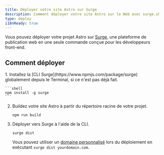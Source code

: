```yaml
---
title: Déployer votre site Astro sur Surge
description: Comment déployer votre site Astro sur le Web avec surge.sh.
type: deploy
i18nReady: true
---
```


Vous pouvez déployer votre projet Astro sur [Surge](https://surge.sh/), une plateforme de publication web en une seule commande conçue pour les développeurs front-end.

## Comment déployer

<Steps>
1. Installez la [CLI Surge](https://www.npmjs.com/package/surge) globalement depuis le Terminal, si ce n'est pas déjà fait.

    ```shell
    npm install -g surge
    ```

2. Buildez votre site Astro à partir du répertoire racine de votre projet.

    ```shell
    npm run build
    ```

3. Déployer vers Surge à l'aide de la CLI.

    ```shell
    surge dist
    ```

    Vous pouvez utiliser un [domaine personnalisé](http://surge.sh/help/adding-a-custom-domain) lors du déploiement en exécutant `surge dist yourdomain.com`.
</Steps>